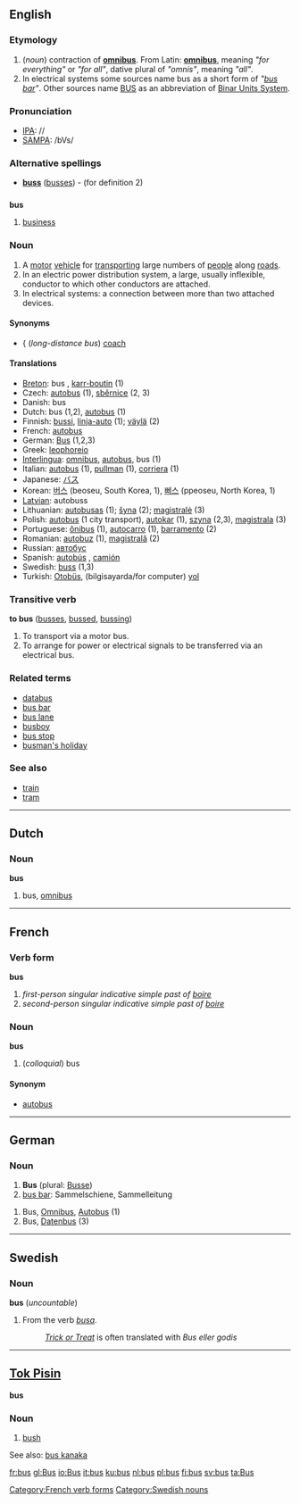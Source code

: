 ==English==

===Etymology===
# (''noun'') contraction of '''[[omnibus]]'''. From Latin: '''[[omnibus]]''', meaning ''"for everything"'' or ''"for all"'', dative plural of ''"omnis"'', meaning ''"all"''.
# In electrical systems some sources name bus as a short form of ''"[[bus bar]]"''. Other sources name [[BUS]] as an abbreviation of [[Binar Units System]].

===Pronunciation===
*[[w:IPA|IPA]]: /{{Unicode|ˈbɐs}}/
*[[w:SAMPA|SAMPA]]: /bVs/

===Alternative spellings===
*'''[[buss]]''' ([[busses]]) - (for definition 2)

==={{abbreviation}}===
'''bus'''

# [[business]]

===Noun===
{{en-noun-reg}}

# A [[motor]] [[vehicle]] for [[transport]]ing large numbers of [[people]] along [[road]]s.
# In an electric power distribution system, a large, usually inflexible, conductor to which other conductors are attached.
# In electrical systems: a connection between more than two attached devices.

====Synonyms====
* {{{UK}} (''long-distance bus'') [[coach]]

====Translations====
*[[Breton]]: bus {{m}}, [[karr-boutin]] {{m}} (1)
*Czech: [[autobus]]  {{m}}(1),  [[sběrnice]]   {{f}} (2, 3)
*Danish: bus
*Dutch: bus {{m}} (1,2), [[autobus]] {{m}} (1)
*Finnish: [[bussi]], [[linja-auto]] (1); [[väylä]] (2)
*French: [[autobus]]
*German: [[Bus]] {{m}} (1,2,3)
*Greek: [[leophoreio]]
*[[Interlingua]]: [[omnibus]], [[autobus]], bus (1)
*Italian: [[autobus]] {{m}} (1), [[pullman]] {{m}} (1), [[corriera]] {{f}} (1)
*Japanese: [[バス]]
*Korean: [[버스]] (beoseu, South Korea, 1), [[뻐스]] (ppeoseu, North Korea, 1)
*[[Latvian]]: autobuss
*Lithuanian: [[autobusas]] {{m}} (1); [[šyna]] {{f}} (2); [[magistralė]] {{f}} (3)
*Polish: [[autobus]] {{m}} (1 city transport), [[autokar]] {{m}} (1), [[szyna]] {{f}} (2,3), [[magistrala]] {{f}} (3)
*Portuguese: [[ônibus]] {{m}} (1), [[autocarro]] {{m}} (1), [[barramento]] {{m}} (2)
*Romanian: [[autobuz]] {{n}} (1), [[magistrală]] {{f}} (2)
*Russian: [[автобус]] {{m}}
*Spanish: [[autobús]] {{m}}, [[camión]] {{m}}
*Swedish: [[buss#Swedish|buss]] {{c}} (1,3)
*Turkish: [[Otobüs]], (bilgisayarda/for computer) [[yol]]

===Transitive verb===
'''to bus'''  ([[busses]], [[bussed]], [[bussing]])

# To transport via a motor bus.
# To arrange for power or electrical signals to be transferred via an electrical bus.

===Related terms===
*[[databus]]
*[[bus bar]]
*[[bus lane]]
*[[busboy]]
*[[bus stop]]
*[[busman's holiday]]

===See also===
*[[train]]
*[[tram]]

----

==Dutch==

===Noun===
'''bus''' {{m}}

# bus, [[omnibus]]

----

==French==
===Verb form===
'''bus'''

# ''first-person singular indicative simple past of [[boire]]''
# ''second-person singular indicative simple past of [[boire]]''
[[Category:French verb forms]]
===Noun===
'''bus'''

# (''colloquial'') bus

====Synonym====
*[[autobus]]

----

==German==
{{notenglishentry}}
===Noun===
#'''Bus''' {{m}} (plural: [[Busse]])
#[[bus bar]]: Sammelschiene, Sammelleitung

# Bus, [[Omnibus]], [[Autobus]] (1)
# Bus, [[Datenbus]] (3)
----

==Swedish==
===Noun===
'''bus''' {{n}} (''uncountable'')

#From the verb ''[[busa#Swedish|busa]]''.
#:''[[Trick or Treat]]'' is often translated with ''Bus eller godis''

[[Category:Swedish nouns]]
----

==[[Tok Pisin]]==

'''bus'''

===Noun===

# [[bush]]

See also: [[bus kanaka]]

[[fr:bus]]
[[gl:Bus]]
[[io:Bus]]
[[it:bus]]
[[ku:bus]]
[[nl:bus]]
[[pl:bus]]
[[fi:bus]]
[[sv:bus]]
[[ta:Bus]]